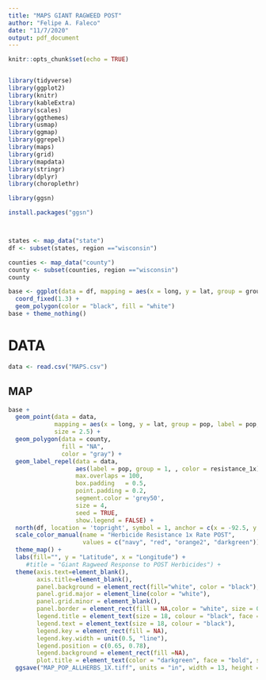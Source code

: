 ```yaml
---
title: "MAPS GIANT RAGWEED POST"
author: "Felipe A. Faleco"
date: "11/7/2020"
output: pdf_document
---
```


```r

knitr::opts_chunk$set(echo = TRUE)


library(tidyverse)
library(ggplot2)
library(knitr)
library(kableExtra)
library(scales)
library(ggthemes)
library(usmap)
library(ggmap)
library(ggrepel)
library(maps)
library(grid)
library(mapdata)
library(stringr)
library(dplyr)
library(choroplethr)

library(ggsn)

install.packages("ggsn")



states <- map_data("state")
df <- subset(states, region =="wisconsin")

counties <- map_data("county")
county <- subset(counties, region =="wisconsin")
county 

base <- ggplot(data = df, mapping = aes(x = long, y = lat, group = group)) + 
  coord_fixed(1.3) + 
  geom_polygon(color = "black", fill = "white")
base + theme_nothing()


```



# DATA

```r

data <- read.csv("MAPS.csv")

```



## MAP

```r

base + 
  geom_point(data = data, 
             mapping = aes(x = long, y = lat, group = pop, label = pop, color = resistance_1x), 
             size = 2.5) +
  geom_polygon(data = county, 
               fill = "NA", 
               color = "gray") +
  geom_label_repel(data = data, 
                   aes(label = pop, group = 1, , color = resistance_1x),
                   max.overlaps = 100,
                   box.padding   = 0.5, 
                   point.padding = 0.2,
                   segment.color = 'grey50', 
                   size = 4,
                   seed = TRUE,
                   show.legend = FALSE) +  
  north(df, location = 'topright', symbol = 1, anchor = c(x = -92.5, y = 47)) +
  scale_color_manual(name = "Herbicide Resistance 1x Rate POST", 
                     values = c("navy", "red", "orange2", "darkgreen")) +
  theme_map() +
  labs(fill="", y = "Latitude", x = "Longitude") + 
     #title = "Giant Ragweed Response to POST Herbicides") +
  theme(axis.text=element_blank(), 
        axis.title=element_blank(), 
        panel.background = element_rect(fill="white", color = "black"), 
        panel.grid.major = element_line(color = "white"), 
        panel.grid.minor = element_blank(),
        panel.border = element_rect(fill = NA,color = "white", size = 0.5, linetype = "solid"),
        legend.title = element_text(size = 18, colour = "black", face = "bold", hjust = 0),
        legend.text = element_text(size = 18, colour = "black"), 
        legend.key = element_rect(fill = NA),
        legend.key.width = unit(0.5, "line"),
        legend.position = c(0.65, 0.78), 
        legend.background = element_rect(fill =NA), 
        plot.title = element_text(color = "darkgreen", face = "bold", size = 30, hjust = 0.5)) +
  ggsave("MAP_POP_ALLHERBS_1X.tiff", units = "in", width = 13, height = 10, dpi = 600, compression = "lzw")


```

